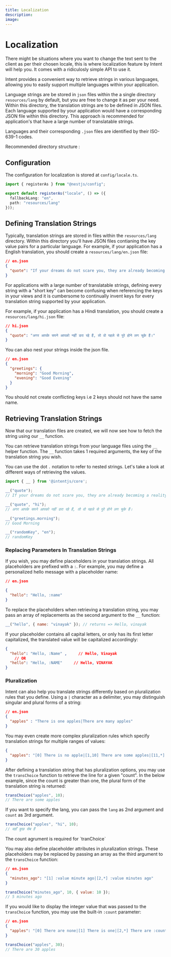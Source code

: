 ```yaml
---
title: Localization
description:
image:
---
```



# Localization

There might be situations where you want to change the text sent to the client as per their chosen locale, this is where localization feature by Intent will help you. It comes with a ridiculosly simple API to use it. 

Intent provides a convenient way to retrieve strings in various languages, allowing you to easily support multiple languages within your application.

Language strings are be stored in `json` files within the a single directory `resources/lang` by default, but you are free to change it as per your need. Within this directory, the translation strings are to be defined in JSON files. Each language supported by your application would have a corresponding JSON file within this directory. This approach is recommended for application's that have a large number of translatable strings.

Languages and their corresponding `.json` files are identified by their <Link href="https://en.wikipedia.org/wiki/List_of_ISO_639-1_codes" className='text-primary'>ISO-639-1</Link> codes.

Recommended directory structure :

<FileTree>
  <FileTree.Folder name="resources" defaultOpen>
    <FileTree.Folder name="lang" defaultOpen>
      <FileTree.File name="en.json" />
      <FileTree.File name="hi.json" />
    </FileTree.Folder>
  </FileTree.Folder>
</FileTree>

## Configuration

The configuration for localization is stored at `config/locale.ts`.

```ts
import { registerAs } from "@nestjs/config";

export default registerAs("locale", () => ({
  fallbackLang: "en",
  path: "resources/lang"
}));
```

## Defining Translation Strings

Typically, translation strings are stored in files within the `resources/lang` directory. Within this directory you'll have JSON files contianing the key value pairs for a particular language.
For example, if your application has a English translation, you should create a `resources/lang/en.json` file:

```json
// en.json
{
  "quote": "If your dreams do not scare you, they are already becoming a reality."
}
```

For applications with a large number of translatable strings, defining every string with a "short key" can become confusing when referencing the keys in your views and it is cumbersome to continually invent keys for every translation string supported by your application.

For example, if your application has a Hindi translation, you should create a `resources/lang/hi.json` file:

```json
// hi.json
{
  "quote": "अगर आपके सपने आपको नहीं डरा रहे हैं, तो वो पहले से पुरे होने लग चुके हैं।"
}
```

You can also nest your strings inside the json file.

```json
// en.json
{
  "greetings": {
    "morning": "Good Morning",
    "evening": "Good Evening"
  }
}
```

<Callout type="warning">
You should not create conflicting keys i.e 2 keys should not have the same name.
</Callout>

## Retrieving Translation Strings
Now that our translation files are created, we will now see how to fetch the string using our `__` function.

You can retrieve translation strings from your language files using the `__` helper function. The `__` function takes 1 required arguments, the key of the translation string you wish. 

You can use the dot `.` notation to refer to nested strings. Let's take a look at different ways of retrieving the values.
```ts
import { __ } from '@intentjs/core';

__("quote");
// If your dreams do not scare you, they are already becoming a reality.

__("quote", "hi");
// अगर आपके सपने आपको नहीं डरा रहे हैं, तो वो पहले से पुरे होने लग चुके हैं।

__("greetings.morning"); 
// Good Morning

__("randomKey", "en"); 
// randomKey
```

### Replacing Parameters In Translation Strings

If you wish, you may define placeholders in your translation strings. All placeholders are prefixed with a `:`. For example, you may define a personalized hello message with a placeholder name:

```json
// en.json

{
  "hello": "Hello, :name"
}
```

To replace the placeholders when retrieving a translation string, you may pass an array of replacements as the second argument to the `__` function:

```javascript
__("hello", { name: "vinayak" }); // returns => Hello, vinayak
```

If your placeholder contains all capital letters, or only has its first letter capitalized, the translated value will be capitalized accordingly:

```json
{
  "hello": "Hello, :Name" ,     // Hello, Vinayak
    // OR
  "hello": "Hello, :NAME"     // Hello, VINAYAK
}
```

### Pluralization

Intent can also help you translate strings differently based on pluralization rules that you define. Using a `|` character as a delimiter, you may distinguish singular and plural forms of a string:

```json
// en.json
{
  "apples" : "There is one apples|There are many apples"
}
```

You may even create more complex pluralization rules which specify translation strings for multiple ranges of values:

```json
{
  "apples": "[0] There is no apple|[1,10] There are some apples|[11,*] There are many apples",
}
```

After defining a translation string that has pluralization options, you may use the `transChoice` function to retrieve the line for a given "count".
In the below example, since the count is greater than one, the plural form of the translation string is returned:

```ts
transChoice("apples", 10);
// There are some apples
```
If you want to specify the lang, you can pass the `lang` as 2nd argument and `count` as 3rd argument.

```ts
transChoice("apples", "hi", 10);
// वहाँ कुछ सेब हैं
```

<Callout type="info">
  The count agrument is required for `tranChoice`
</Callout>

You may also define placeholder attributes in pluralization strings. These placeholders may be replaced by passing an array as the third argument to the `transChoice` function:

```json
// en.json
{
  "minutes_ago": "[1] :value minute ago|[2,*] :value minutes ago"
}
```

```javascript
transChoice("minutes_ago", 10, { value: 10 }); 
// 5 minutes ago
```

If you would like to display the integer value that was passed to the `transChoice` function, you may use the built-in `:count` parameter:

```json
// en.json
{
  "apples": "[0] There are none|[1] There is one|[2,*] There are :count apples"
}
```

```javascript
transChoice("apples", 30); 
// There are 30 apples
```
